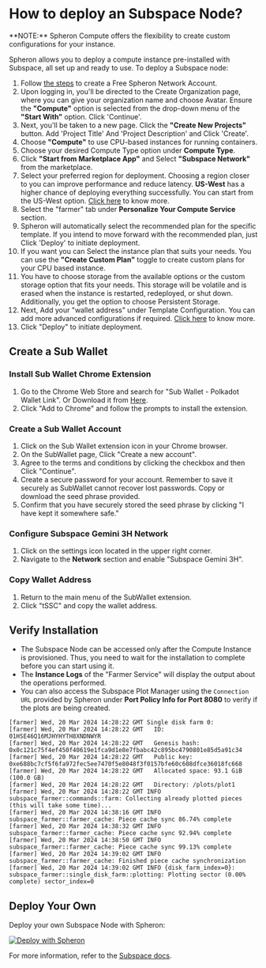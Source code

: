
# How to deploy an Subspace Node?

<VideoPlayer embedId="aQMGp1Af1ZQ" />

<Callout type="info">
  **NOTE:** Spheron Compute offers the flexibility to create custom
  configurations for your instance.
</Callout>

Spheron allows you to deploy a compute instance pre-installed with Subspace, all set up and ready to use.
To deploy a Subspace node:

1. Follow [the steps](https://blog.spheron.network/deploy-a-subspace-node-in-minutes-using-spheron-compute#heading-step-1-create-a-free-spheron-network-account) to create a Free Spheron Network Account.  
2. Upon logging in, you'll be directed to the Create Organization page, where you can give your organization name and choose Avatar. Ensure the **"Compute"** option is selected from the drop-down menu of the **"Start With"** option. Click 'Continue'. 
3. Next, you'll be taken to a new page. Click the **"Create New Projects"** button. Add 'Project Title' And 'Project Description' and Click 'Create'.
4. Choose **"Compute"** to use CPU-based instances for running containers.
5. Choose your desired Compute Type option under **Compute Type**.
6. Click **"Start from Marketplace App"** and Select **"Subspace Network"** from the marketplace.
7. Select your preferred region for deployment. Choosing a region closer to you can improve performance and reduce latency. **US-West** has a higher chance of deploying everything successfully. You can start from the US-West option. [Click here](/compute/cluster/compute/#region) to know more.
8. Select the "farmer" tab under **Personalize Your Compute Service** section.
9. Spheron will automatically select the recommended plan for the specific template. If you intend to move forward with the recommended plan, just Click 'Deploy' to initiate deployment.
10. If you want you can Select the instance plan that suits your needs. You can use the **"Create Custom Plan"** toggle to create custom plans for your CPU based instance.
11. You have to choose storage from the available options or the custom storage option that fits your needs. This storage will be volatile and is erased when the instance is restarted, redeployed, or shut down. Additionally, you get the option to choose Persistent Storage.
12. Next, Add your "wallet address" under Template Configuration. You can add more advanced configurations if required. [Click here](/compute/cluster/compute/#advance-configuration-1) to know more.
13. Click "Deploy" to initiate deployment.

## Create a Sub Wallet

### Install Sub Wallet Chrome Extension

1. Go to the Chrome Web Store and search for "Sub Wallet - Polkadot Wallet Link". Or Download it from [Here](https://chromewebstore.google.com/detail/subwallet-polkadot-wallet/onhogfjeacnfoofkfgppdlbmlmnplgbn).
2. Click "Add to Chrome" and follow the prompts to install the extension.

### Create a Sub Wallet Account

1. Click on the Sub Wallet extension icon in your Chrome browser.
2. On the SubWallet page, Click "Create a new account".
3. Agree to the terms and conditions by clicking the checkbox and then Click "Continue".
4. Create a secure password for your account. Remember to save it securely as SubWallet cannot recover lost passwords. Copy or download the seed phrase provided.
5. Confirm that you have securely stored the seed phrase by clicking "I have kept it somewhere safe."

### Configure Subspace Gemini 3H Network

1. Click on the settings icon located in the upper right corner.
2. Navigate to the **Network** section and enable "Subspace Gemini 3H".

### Copy Wallet Address

1. Return to the main menu of the SubWallet extension.
2. Click "tSSC" and copy the wallet address.

## Verify Installation

- The Subspace Node can be accessed only after the Compute Instance is provisioned.
  Thus, you need to wait for the installation to complete before you can start using it.
- The **Instance Logs** of the "Farmer Service" will display the output about the operations performed.
- You can also access the Subspace Plot Manager using the `Connection URL` provided by Spheron under **Port Policy Info for Port 8080** to verify if the plots are being created.

```
[farmer] Wed, 20 Mar 2024 14:28:22 GMT Single disk farm 0:
[farmer] Wed, 20 Mar 2024 14:28:22 GMT   ID: 01HSE46Q16MJHYHYTH8XNDNWYR
[farmer] Wed, 20 Mar 2024 14:28:22 GMT   Genesis hash: 0x0c121c75f4ef450f40619e1fca9d1e8e7fbabc42c895bc4790801e85d5a91c34
[farmer] Wed, 20 Mar 2024 14:28:22 GMT   Public key: 0xe688bc7cf5f6fa972fec5ee7470f5e8048f3f0157bfe60c608dfce36018fc668
[farmer] Wed, 20 Mar 2024 14:28:22 GMT   Allocated space: 93.1 GiB (100.0 GB)
[farmer] Wed, 20 Mar 2024 14:28:22 GMT   Directory: /plots/plot1
[farmer] Wed, 20 Mar 2024 14:28:22 GMT INFO subspace_farmer::commands::farm: Collecting already plotted pieces (this will take some time)...
[farmer] Wed, 20 Mar 2024 14:38:16 GMT INFO subspace_farmer::farmer_cache: Piece cache sync 86.74% complete
[farmer] Wed, 20 Mar 2024 14:38:32 GMT INFO subspace_farmer::farmer_cache: Piece cache sync 92.94% complete
[farmer] Wed, 20 Mar 2024 14:38:50 GMT INFO subspace_farmer::farmer_cache: Piece cache sync 99.13% complete
[farmer] Wed, 20 Mar 2024 14:39:02 GMT INFO subspace_farmer::farmer_cache: Finished piece cache synchronization
[farmer] Wed, 20 Mar 2024 14:39:02 GMT INFO {disk_farm_index=0}: subspace_farmer::single_disk_farm::plotting: Plotting sector (0.00% complete) sector_index=0
```

## Deploy Your Own

Deploy your own Subspace Node with Spheron:

[![Deploy with Spheron](https://bafybeihxqi3jlv6cy2ogh6jjljinntisolbspxcrbgykyv6e5xyzujl3aa.ipfs.sphn.link/spheron-deploy.svg)](https://app.spheron.network/#/compute/marketplace?template=Subspace%20Network&templateId=65e7017265cfd941fd91495e)

For more information, refer to the [Subspace docs](https://docs.subspace.network/docs/farming-&-staking/).

<Navigation name="Deploy Subspace Node" />

